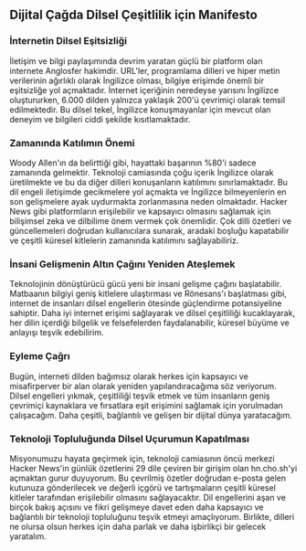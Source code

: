

<CallToAction />

<Steps>

## Dijital Çağda Dilsel Çeşitlilik için Manifesto

### İnternetin Dilsel Eşitsizliği

İletişim ve bilgi paylaşımında devrim yaratan güçlü bir platform olan internete Anglosfer hakimdir. URL'ler, programlama dilleri ve hiper metin verilerinin ağırlıklı olarak İngilizce olması, bilgiye erişimde önemli bir eşitsizliğe yol açmaktadır. İnternet içeriğinin neredeyse yarısını İngilizce oluştururken, 6.000 dilden yalnızca yaklaşık 200'ü çevrimiçi olarak temsil edilmektedir. Bu dilsel tekel, İngilizce konuşmayanlar için mevcut olan deneyim ve bilgileri ciddi şekilde kısıtlamaktadır.

### Zamanında Katılımın Önemi

Woody Allen'ın da belirttiği gibi, hayattaki başarının %80'i sadece zamanında gelmektir. Teknoloji camiasında çoğu içerik İngilizce olarak üretilmekte ve bu da diğer dilleri konuşanların katılımını sınırlamaktadır. Bu dil engeli iletişimde gecikmelere yol açmakta ve İngilizce bilmeyenlerin en son gelişmelere ayak uydurmakta zorlanmasına neden olmaktadır. Hacker News gibi platformların erişilebilir ve kapsayıcı olmasını sağlamak için bilişimsel zeka ve dilbilime önem vermek çok önemlidir. Çok dilli özetleri ve güncellemeleri doğrudan kullanıcılara sunarak, aradaki boşluğu kapatabilir ve çeşitli küresel kitlelerin zamanında katılımını sağlayabiliriz.

### İnsani Gelişmenin Altın Çağını Yeniden Ateşlemek

Teknolojinin dönüştürücü gücü yeni bir insani gelişme çağını başlatabilir. Matbaanın bilgiyi geniş kitlelere ulaştırması ve Rönesans'ı başlatması gibi, internet de insanları dilsel engellerin ötesinde güçlendirme potansiyeline sahiptir. Daha iyi internet erişimi sağlayarak ve dilsel çeşitliliği kucaklayarak, her dilin içerdiği bilgelik ve felsefelerden faydalanabilir, küresel büyüme ve anlayışı teşvik edebilirim.

### Eyleme Çağrı

Bugün, interneti dilden bağımsız olarak herkes için kapsayıcı ve misafirperver bir alan olarak yeniden yapılandıracağıma söz veriyorum. Dilsel engelleri yıkmak, çeşitliliği teşvik etmek ve tüm insanların geniş çevrimiçi kaynaklara ve fırsatlara eşit erişimini sağlamak için yorulmadan çalışacağım. Daha çeşitli, bağlantılı ve gelişen bir dijital dünya yaratacağım.

### Teknoloji Topluluğunda Dilsel Uçurumun Kapatılması

Misyonumuzu hayata geçirmek için, teknoloji camiasının öncü merkezi Hacker News'in günlük özetlerini 29 dile çeviren bir girişim olan hn.cho.sh'yi açmaktan gurur duyuyorum. Bu çevrilmiş özetler doğrudan e-posta gelen kutunuza gönderilecek ve değerli içgörü ve tartışmaların çeşitli küresel kitleler tarafından erişilebilir olmasını sağlayacaktır. Dil engellerini aşan ve birçok bakış açısını ve fikri gelişmeye davet eden daha kapsayıcı ve bağlantılı bir teknoloji topluluğunu teşvik etmeyi amaçlıyorum. Birlikte, dilleri ne olursa olsun herkes için daha parlak ve daha işbirlikçi bir gelecek yaratalım.

</Steps>

